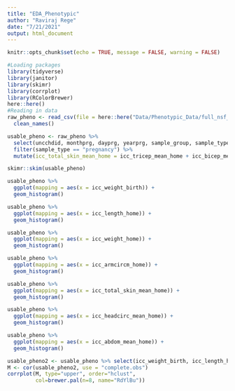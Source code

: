 ```yaml
---
title: "EDA_Phenotypic"
author: "Raviraj Rege"
date: "7/21/2021"
output: html_document
---
```


```r
knitr::opts_chunk$set(echo = TRUE, message = FALSE, warning = FALSE)
```

```r
#Loading packages
library(tidyverse)
library(janitor)
library(skimr)
library(corrplot)
library(RColorBrewer)
here::here()
#Reading in data
raw_pheno <- read_csv(file = here::here("Data/Phenotypic_Data/full_nsf_w_covariates.csv")) %>%
  clean_names()
```

```r
usable_pheno <- raw_pheno %>%
  select(uncchdid, monthprg, dayprg, yearprg, sample_group, sample_type, iccsex, date_prg_term, hour, minute, am_pm, sourcewt, date_icc_meas, icc_weight_birth, icc_length_home, icc_weight_home, icc_armcircm_home, icc_tricep_mean_home, icc_bicep_mean_home, icc_subscap_mean_home, icc_supra_mean_home, icc_calf_mean_home, icc_thigh_mean_home, icc_headcirc_mean_home, icc_abdom_mean_home) %>%
  filter(sample_type == "pregnancy") %>%
  mutate(icc_total_skin_mean_home = icc_tricep_mean_home + icc_bicep_mean_home + icc_subscap_mean_home + icc_supra_mean_home + icc_calf_mean_home + icc_thigh_mean_home)
```

```r
skimr::skim(usable_pheno)
```

```r
usable_pheno %>%
  ggplot(mapping = aes(x = icc_weight_birth)) +
  geom_histogram()
```

```r
usable_pheno %>%
  ggplot(mapping = aes(x = icc_length_home)) +
  geom_histogram()
```

```r
usable_pheno %>%
  ggplot(mapping = aes(x = icc_weight_home)) +
  geom_histogram()
```

```r
usable_pheno %>%
  ggplot(mapping = aes(x = icc_armcircm_home)) +
  geom_histogram()
```

```r
usable_pheno %>%
  ggplot(mapping = aes(x = icc_total_skin_mean_home)) +
  geom_histogram()
```

```r
usable_pheno %>%
  ggplot(mapping = aes(x = icc_headcirc_mean_home)) +
  geom_histogram()
```

```r
usable_pheno %>%
  ggplot(mapping = aes(x = icc_abdom_mean_home)) +
  geom_histogram()
```

```r
usable_pheno2 <- usable_pheno %>% select(icc_weight_birth, icc_length_home, icc_weight_home, icc_armcircm_home, icc_headcirc_mean_home, icc_abdom_mean_home, icc_total_skin_mean_home)
M <- cor(usable_pheno2, use = "complete.obs")
corrplot(M, type="upper", order="hclust",
         col=brewer.pal(n=8, name="RdYlBu"))
```

